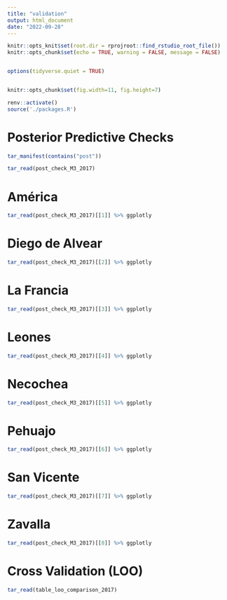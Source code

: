 ```yaml
---
title: "validation"
output: html_document
date: "2022-09-28"
---
```


```r
knitr::opts_knit$set(root.dir = rprojroot::find_rstudio_root_file())
knitr::opts_chunk$set(echo = TRUE, warning = FALSE, message = FALSE)


options(tidyverse.quiet = TRUE)


knitr::opts_chunk$set(fig.width=11, fig.height=7) 
```


```r
renv::activate()
source('./packages.R')
```


# Posterior Predictive Checks
```r

tar_manifest(contains("post"))

tar_read(post_check_M3_2017)
```





# América

```r

tar_read(post_check_M3_2017)[[1]] %>% ggplotly
```

# Diego de Alvear

```r

tar_read(post_check_M3_2017)[[2]] %>% ggplotly
```

# La Francia

```r

tar_read(post_check_M3_2017)[[3]] %>% ggplotly
```

# Leones

```r

tar_read(post_check_M3_2017)[[4]] %>% ggplotly
```

# Necochea

```r

tar_read(post_check_M3_2017)[[5]] %>% ggplotly
```

# Pehuajo

```r

tar_read(post_check_M3_2017)[[6]] %>% ggplotly
```

# San Vicente

```r

tar_read(post_check_M3_2017)[[7]] %>% ggplotly
```

# Zavalla

```r

tar_read(post_check_M3_2017)[[8]] %>% ggplotly
```






# Cross Validation (LOO)
```r
tar_read(table_loo_comparison_2017) 
```



```r

```

